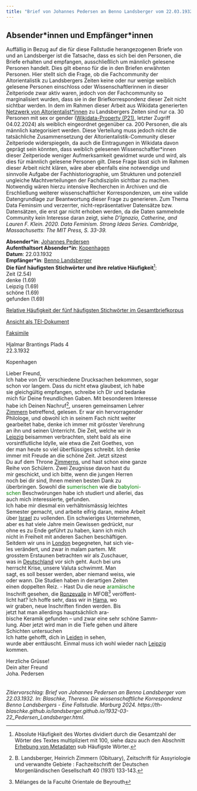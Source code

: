 ```yaml
---
title: "Brief von Johannes Pedersen an Benno Landsberger vom 22.03.1932"
---
```

::: {.callout-note collapse="true"}
## Absender\*innen und Empfänger\*innen

Auffällig in Bezug auf die für diese Fallstudie herangezogenen Briefe von und an Landsberger ist die Tatsache, dass es sich bei den Personen, die Briefe erhalten und empfangen, ausschließlich um männlich gelesene Personen handelt. Dies gilt ebenso für die in den Briefen erwähnten Personen. Hier stellt sich die Frage, ob die Fachcommunity der Altorientalistik zu Landsbergers Zeiten keine oder nur wenige weiblich gelesene Personen einschloss oder Wissenschaftlerinnen in dieser Zeitperiode zwar aktiv waren, jedoch von der Fachcommunity so marginalisiert wurden, dass sie in der Briefkorrespondenz dieser Zeit nicht sichtbar werden. In dem im Rahmen dieser Arbeit aus Wikidata generierten [Netzwerk von Altorientalist\*innen](index.qmd#kontextualisierung-der-korrespondenz) zu Landsbergers Zeiten sind nur ca. 30 Personen mit sex or gender ([Wikidata-Property (P21)](https://www.wikidata.org/wiki/Property:P21), letzter Zugriff 04.02.2024) als weiblich eingeordnet gegenüber ca. 200 Personen, die als männlich kategorisiert werden. Diese Verteilung muss jedoch nicht die tatsächliche Zusammensetzung der Altorientalistik-Community dieser Zeitperiode widerspiegeln, da auch die Eintragungen in Wikidata davon geprägt sein könnten, dass weiblich gelesenen Wissenschaftler\*innen dieser Zeitperiode weniger Aufmerksamkeit gewidmet wurde und wird, als dies für männlich gelesene Personen gilt. Diese Frage lässt sich im Rahmen dieser Arbeit nicht klären, wäre aber ebenfalls eine notwendige und sinnvolle Aufgabe der Fachhistoriographie, um Strukturen und potenziell ungleiche Machtverteilungen der Fachdisziplin sichtbar zu machen. Notwendig wären hierzu intensive Recherchen in Archiven und die Erschließung weiterer wissenschaftlicher Korrespondenzen, um eine valide Datengrundlage zur Beantwortung dieser Frage zu generieren. Zum Thema Data Feminsim und verzerrter, nicht-repräsentativer Datensätze bzw. Datensätzen, die erst gar nicht erhoben werden, da die Daten sammelnde Community kein Interesse daran zeigt, siehe *D’Ignazio, Catherine, and Lauren F. Klein. 2020. Data Feminism. Strong Ideas Series. Cambridge, Massachusetts: The MIT Press, S. 33-39.*
:::

**Absender\*in**: [Johannes Pedersen](https://www.wikidata.org/wiki/Q6039205)   
**Aufenthaltsort Absender\*in**: [Kopenhagen](https://www.geonames.org/2618425/copenhagen.html)  
**Datum**: 22.03.1932  
**Empfänger\*in**: [Benno Landsberger](http://www.wikidata.org/entity/Q67592)  
**Die fünf häufigsten Stichwörter und ihre relative Häufigkeit**^[Absolute Häufigkeit des Wortes dividiert durch die Gesamtzahl der Wörter des Textes multipliziert mit 100, siehe dazu auch den Abschnitt [Erhebung von Metadaten](editionsprinzipien.qmd#tbl-metadaten) sub Häufigste Wörter.]:  
Zeit (2.54)  
denke (1.69)  
Leipzig (1.69)  
schöne (1.69)  
gefunden (1.69)  

[Relative Häufigkeit der fünf häufigsten Stichwörter im Gesamtbriefkorpus](1932-03-22_Pedersen_Landsberger_wordfrequency.qmd){target="_blank"}  
 
[Ansicht als TEI-Dokument](files/letters/tei/1932-03-22_Pedersen_Landsberger.xml){target="_blank"}    

[Faksimile](files/letters/pdf/1932-03-22_Pedersen_Landsberger.pdf){target="_blank"}  

Hjalmar Brantings Plads 4  
22.3.1932  

Kopenhagen  

Lieber Freund,<br/>
Ich habe von Dir verschiedene Drucksachen bekommen, sogar<br/>
schon vor langem. Dass du nicht etwa glaubest, ich habe<br/>
sie gleichgültig empfangen, schreibe ich Dir und bedanke<br/>
mich für Deine freundlichen Gaben. Mit besonderem Interesse<br/>
habe ich Deinen Nachruf^[B. Landsberger, Heinrich Zimmern (Obituary), Zeitschrift für Assyriologie und verwandte Gebiete : Fachzeitschrift der Deutschen Morgenländischen Gesellschaft 40 (1931) 133-143.], unseren gemeinsamen Lehrer<br/>
[Zimmern](https://www.wikidata.org/wiki/Q115000) betreffend, gelesen. Er war ein hervorragender<br/>
Philologe, und obwohl ich in seinem Fach nicht weiter<br/>
gearbeitet habe, denke ich immer mit grösster Verehrung<br/>
an ihn und seinen Unterricht. Die Zeit, welche wir in<br/>
[Leipzig](https://www.geonames.org/2879137/kreisfreie-stadt-leipzig.html) beisammen verbrachten, steht bald als eine<br/>
vorsintflutliche Idylle, wie etwa die Zeit Goethes, von<br/>
der man heute so viel überflüssiges schreibt. Ich denke<br/>
immer mit Freude an die schöne Zeit. Jetzt sitzest<br/>
Du auf dem Throne [Zimmerns](https://www.wikidata.org/wiki/Q115000), und hast schon eine ganze<br/>
Reihe von Schülern. Zwei Zeugnisse davon hast du<br/>
mir geschickt, und ich bitte, wenn die jungen Herren<br/>
noch bei dir sind, Ihnen meinen besten Dank zu<br/>
überbringen. Sowohl die <span style="color:green;">sumerischen</span> wie die <span style="color:green;">babyloni-<br/>
schen</span> Beschwörungen habe ich studiert und allerlei, das<br/>
auch mich interessierte, gefunden.<br/>
Ich habe mir diesmal ein verhältnismässig leichtes<br/>
Semester gemacht, und arbeite eifrig daran, meine Arbeit<br/>
über [Israel](https://www.geonames.org/294640/state-of-israel.html) zu vollenden. Ein schwieriges Unternehmen,<br/>
aber es hat viele Jahre mein Gewissen gedrückt, nur<br/>
ohne es zu Ende geführt zu haben, kann ich mich<br/>
nicht in Freiheit mit anderen Sachen beschäftigen.<br/>
Seitdem wir uns in [London](https://www.geonames.org/2643743/london.html) begegneten, hat sich vie-<br/>
les verändert, und zwar in malam partem. Mit<br/>
grosstem Erstaunen betrachten wir als Zuschauer,<br/>
was in [Deutschland](https://www.wikidata.org/wiki/Q1206012) vor sich geht. Auch bei uns<br/>
herrscht Krise, unsere Valuta schwimmt. Man<br/>
sagt, es soll besser werden, aber niemand weiss, wie<br/>
oder wann. Die Studien haben in derartigen Zeiten<br/>
einen doppelten Reiz. - Hast Du die neue <span style="color:green;">aramäische</span><br/>
Inschrift gesehen, die [Ronzevalle](https://www.wikidata.org/wiki/Q12213939) in MFOB^[Mélanges de la Faculté Orientale de Beyrouth] veröffent-<br/>
licht hat? Ich hoffe sehr, dass wir in [Hama](https://www.geonames.org/170017/hamah.html), wo<br/>
wir graben, neue Inschriften finden werden. Bis<br/>
jetzt hat man allerdings hauptsächlich ara-<br/>
bische Keramik gefunden – und zwar eine sehr schöne Samm-<br/>
lung. Aber jetzt wird man in die Tiefe gehen und ältere<br/>
Schichten untersuchen<br/>
Ich hatte gehofft, dich in [Leiden](https://www.geonames.org/2751772/gemeente-leiden.html) in sehen,<br/>
wurde aber enttäuscht. Einmal muss ich wohl wieder nach [Leipzig](https://www.geonames.org/2879137/kreisfreie-stadt-leipzig.html)<br/>
kommen.<br/>

Herzliche Grüsse!<br/>
Dein alter Freund<br/>
Joha. Pedersen
<br/>
<br/>
<br/>
*Zitiervorschlag: Brief von Johannes Pedersen an Benno Landsberger vom 22.03.1932. In: Blaschke, Theresa. Die wissenschaftliche Korrespondenz Benno Landsbergers - Eine Fallstudie. Marburg 2024. https://th-blaschke.github.io/landsberger.github.io/1932-03-22_Pedersen_Landsberger.html.*